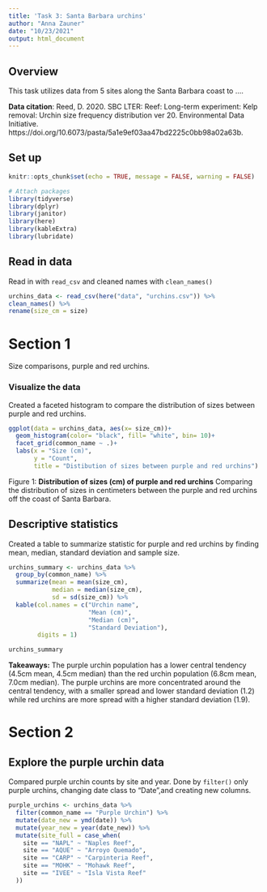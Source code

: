 ```yaml
---
title: 'Task 3: Santa Barbara urchins'
author: "Anna Zauner"
date: "10/23/2021"
output: html_document
---
```


## Overview

This task utilizes data from 5 sites along the Santa Barbara coast to ....

**Data citation**: Reed, D. 2020. SBC LTER: Reef: Long-term experiment: Kelp removal: Urchin size frequency distribution ver 20. Environmental Data Initiative. https://doi.org/10.6073/pasta/5a1e9ef03aa47bd2225c0bb98a02a63b. 


## Set up

```r
knitr::opts_chunk$set(echo = TRUE, message = FALSE, warning = FALSE)

# Attach packages
library(tidyverse)
library(dplyr)
library(janitor)
library(here)
library(kableExtra)
library(lubridate)

```

## Read in data

Read in with `read_csv` and cleaned names with `clean_names()`
```r
urchins_data <- read_csv(here("data", "urchins.csv")) %>% 
clean_names() %>% 
rename(size_cm = size)

```

# Section 1

Size comparisons, purple and red urchins. 

### Visualize the data

Created a faceted histogram to compare the distribution of sizes between purple and red urchins. 

```r
ggplot(data = urchins_data, aes(x= size_cm))+
  geom_histogram(color= "black", fill= "white", bin= 10)+
  facet_grid(common_name ~ .)+
  labs(x = "Size (cm)",
       y = "Count",
       title = "Distibution of sizes between purple and red urchins")
```
Figure 1: **Distribution of sizes (cm) of purple and red urchins** Comparing the distribution of sizes in centimeters between the purple and red urchins off the coast of Santa Barbara. 

## Descriptive statistics

Created a table to summarize statistic for purple and red urchins by finding mean, median, standard deviation and sample size. 

```r
urchins_summary <- urchins_data %>% 
  group_by(common_name) %>% 
  summarize(mean = mean(size_cm),
            median = median(size_cm),
            sd = sd(size_cm)) %>% 
  kable(col.names = c("Urchin name",
                      "Mean (cm)",
                      "Median (cm)",
                      "Standard Deviation"),
        digits = 1)

urchins_summary
```




**Takeaways:** The purple urchin population has a lower central tendency (4.5cm mean, 4.5cm median) than the red urchin population (6.8cm mean, 7.0cm median). The purple urchins are more concentrated around the central tendency, with a smaller spread and lower standard deviation (1.2) while red urchins are more spread with a higher standard deviation (1.9).


# Section 2

## Explore the purple urchin data

Compared purple urchin counts by site and year. Done by `filter()` only purple urchins, changing date class to "Date",and creating new columns. 

```r
purple_urchins <- urchins_data %>% 
  filter(common_name == "Purple Urchin") %>% 
  mutate(date_new = ymd(date)) %>% 
  mutate(year_new = year(date_new)) %>% 
  mutate(site_full = case_when(
    site == "NAPL" ~ "Naples Reef",
    site == "AQUE" ~ "Arroyo Quemado",
    site == "CARP" ~ "Carpinteria Reef",
    site == "MOHK" ~ "Mohawk Reef",
    site == "IVEE" ~ "Isla Vista Reef"
  ))

```

